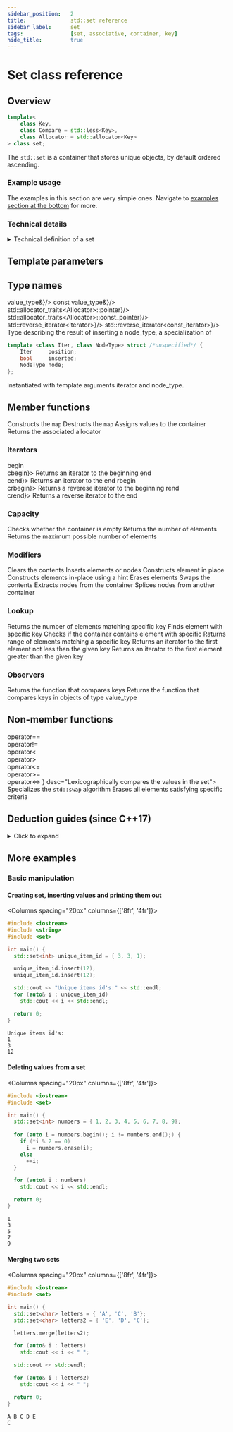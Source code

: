 ```yaml
---
sidebar_position:	2
title:				std::set reference
sidebar_label:		set
tags:				[set, associative, container, key]
hide_title:			true
---
```



<!-- Deduction Guides -->

<NotFinished />

# Set class reference

## Overview

<Tabs>
<TabItem value="detailed" label="Detailed" default>

```cpp
template<
    class Key,
    class Compare = std::less<Key>,
    class Allocator = std::allocator<Key>
> class set;
```

</TabItem>
</Tabs>

The `std::set` is a container that stores unique objects, by default ordered ascending.

### Example usage

The examples in this section are very simple ones. Navigate to [examples section at the bottom](#more-examples) for more.

<ImproveSection />

### Technical details

<details>
<summary>Technical definition of a set</summary>
<div>

std::set is an associative container that contains a sorted set of unique objects of type Key. Sorting is done using the key comparison function Compare. Search, removal, and insertion operations have logarithmic complexity. Sets are usually implemented as red-black trees.

Everywhere the standard library uses the Compare requirements, uniqueness is determined by using the equivalence relation. In imprecise terms, two objects a and b are considered equivalent if neither compares less than the other: !comp(a, b) && !comp(b, a).

std::set meets the requirements of Container, AllocatorAwareContainer, AssociativeContainer and ReversibleContainer. 

</div>
</details>

<ClassSummary name="set" namespaces="std" folder="set" headerName="set">

## Template parameters

<SymbolTable noTraits>
	<Symbol name="Key"		desc="The type of stored keys"/>
	<Symbol name="Compare" 		desc="Key comparison function"/>
	<Symbol name="Allocator" 		desc="Is responsible for allocating and deallocating memory"/>
</SymbolTable>

## Type names

<SymbolTable>
	<Symbol pub name="key_type"				desc="Key"/>
	<Symbol pub name="value_type" 				desc="Key"/>
	<Symbol pub name="size_type"			desc="Unsigned integer type"/>
	<Symbol pub name="difference_type"				desc="Signed integer type"/>
	<Symbol pub name="key_compare"			desc="Compare"/>
	<Symbol pub name="value_compare"				desc="Compare"/>
	<Symbol pub name="allocator_type" 				desc="Allocator"/>
	<Symbol pub name="reference"			desc={<code>value_type&</code>}/>
	<Symbol pub name="const_reference"				desc={<code>const value_type&</code>}/>
	<Symbol pub name="pointer"			desc={<code>std::allocator_traits&lt;Allocator&gt;::pointer</code>}/>
	<Symbol pub name="const_pointer"			desc={<code>std::allocator_traits&lt;Allocator&gt;::const_pointer</code>}/>
	<Symbol pub name="iterator"			desc="Constant LegacyBidirectionalIterator to value_type"/>
	<Symbol pub name="const_iterator"			desc="LegacyBidirectionalIterator to const value_type"/>
	<Symbol pub name="reverse_iterator"			desc={<code>std::reverse_iterator&lt;iterator&gt;</code>}/>
	<Symbol pub name="const_reverse_iterator"			desc={<code>std::reverse_iterator&lt;const_iterator&gt;</code>}/>
	<Symbol pub name="node_type"			desc="A specialization of node handle representing a container node"/>
<Symbol pub name="insert_return_type">
Type describing the result of inserting a node_type, a specialization of

```cpp
template <class Iter, class NodeType> struct /*unspecified*/ {
    Iter     position;
    bool     inserted;
    NodeType node;
};
```
instantiated with template arguments iterator and node_type.
</Symbol>
</SymbolTable>

## Member functions

<SymbolTable>	
	<Symbol pub autoLink linkName="constructor" name="(constructor)">
		Constructs the <code>map</code>
	</Symbol>
	<Symbol pub autoLink linkName="destructor" name="(destructor)">
		Destructs the <code>map</code>
	</Symbol>
	<Symbol pub autoLink linkName="operator=" name="operator=">
		Assigns values to the container
	</Symbol>
	<Symbol pub autoLink linkName="get_allocator" name="get_allocator">
		Returns the associated allocator
	</Symbol>

</SymbolTable>

### Iterators

<SymbolTable>	
	<Symbol pub autoLink linkName="begin" name={<>begin<br/>cbegin</>}>
		Returns an iterator to the beginning
	</Symbol>
	<Symbol pub autoLink linkName="end" name={<>end<br/>cend</>}>
		Returns an iterator to the end
	</Symbol>
	<Symbol pub autoLink linkName="crbegin" name={<>rbegin<br/>crbegin</>}>
		Returns a reverese iterator to the beginning
	</Symbol>
	<Symbol pub autoLink linkName="crend" name={<>rend<br/>crend</>}>
		Returns a reverse iterator to the end
	</Symbol>
</SymbolTable>

### Capacity

<SymbolTable>
	<Symbol pub autoLink linkName="empty" name="empty">
		Checks whether the container is empty
	</Symbol>
	<Symbol pub autoLink linkName="size" name="size">
		Returns the number of elements
	</Symbol>
	<Symbol pub autoLink linkName="max_size" name="max_size">
		Returns the maximum possible number of elements
	</Symbol>
</SymbolTable>

### Modifiers

<SymbolTable>
	<Symbol pub autoLink linkName="clear" name="clear">
		Clears the contents
	</Symbol>
	<Symbol pub autoLink linkName="insert" name="insert">
		Inserts elements or nodes
	</Symbol>
	<Symbol pub autoLink linkName="emplace" name="emplace">
		Constructs element in place
	</Symbol>
	<Symbol pub autoLink linkName="emplace_hint" name="emplace_hint">
		Constructs elements in-place using a hint
	</Symbol>
	<Symbol pub autoLink linkName="erase" name="erase">
		Erases elements
	</Symbol>
	<Symbol pub autoLink linkName="swap" name="swap">
		Swaps the contents
	</Symbol>
	<Symbol pub autoLink linkName="extract" name="extract">
		Extracts nodes from the container
	</Symbol>
	<Symbol pub autoLink linkName="merge" name="merge">
		Splices nodes from another container
	</Symbol>
</SymbolTable>

### Lookup

<SymbolTable>
	<Symbol pub autoLink linkName="count" name="count">
		Returns the number of elements matching specific key
	</Symbol>
	<Symbol pub autoLink linkName="find" name="find">
		Finds element with specific key
	</Symbol>
	<Symbol pub autoLink linkName="contains" name="contains">
		Checks if the container contains element with specific
	</Symbol>
	<Symbol pub autoLink linkName="equal_range" name="equal_range">
		Raturns range of elements matching a specific key
	</Symbol>
	<Symbol pub autoLink linkName="lower_bound" name="lower_bound">
		Returns an iterator to the first element not less than the given key
	</Symbol>
	<Symbol pub autoLink linkName="upper_bound" name="upper_bound">
		Returns an iterator to the first element greater than the given key
	</Symbol>
</SymbolTable>

### Observers

<SymbolTable>
	<Symbol pub autoLink linkName="Key_comp" name="key_comp">
		Returns the function that compares keys
	</Symbol>
	<Symbol pub autoLink linkName="value_comp" name="value_comp">
		Returns the function that compares keys in objects of type value_type
	</Symbol>
</SymbolTable>

## Non-member functions

<SymbolTable noTraits>
	<Symbol name={<>
				operator==<br/>
				operator!=<br/>
				operator&lt;<br/>
				operator&gt;<br/>
				operator&lt;=<br/>
				operator&gt;=<br/>
				operator&lt;=&gt;
			</>}
			desc="Lexicographically compares the values in the set">
	</Symbol>
	<Symbol pub autoLink linkName="std::swap" name="std::swap">
		Specializes the <code>std::swap</code> algorithm
	</Symbol>
	<Symbol pub autoLink linkName="erase_if" name="erase_if">
		Erases all elements satisfying specific criteria
	</Symbol>
</SymbolTable>

</ClassSummary>


## Deduction guides (since C++17)
<details>
<summary>Click to expand</summary>
<div>
	<DeductionGuides/>
</div>
</details>

## More examples

### Basic manipulation

#### Creating set, inserting values and printing them out

<Columns spacing="20px" columns={['8fr', '4fr']}>
<div>

```cpp
#include <iostream>
#include <string>
#include <set>

int main() {
  std::set<int> unique_item_id = { 3, 3, 1};

  unique_item_id.insert(12);
  unique_item_id.insert(12);

  std::cout << "Unique items id's:" << std::endl;
  for (auto& i : unique_item_id)
    std::cout << i << std::endl;

  return 0;
}
```

</div>
<div>

```plaintext title="Result"
Unique items id's:
1
3
12
```
</div>

</Columns>

#### Deleting values from a set

<Columns spacing="20px" columns={['8fr', '4fr']}>
<div>

```cpp
#include <iostream>
#include <set>

int main() {
  std::set<int> numbers = { 1, 2, 3, 4, 5, 6, 7, 8, 9};
  
  for (auto i = numbers.begin(); i != numbers.end();) {
    if (*i % 2 == 0)
      i = numbers.erase(i);
    else
      ++i;
  }

  for (auto& i : numbers)
    std::cout << i << std::endl;

  return 0;
}
```

</div>
<div>

```plaintext title="Result"
1
3
5
7
9
```
</div>

</Columns>

#### Merging two sets

<Columns spacing="20px" columns={['8fr', '4fr']}>
<div>

```cpp
#include <iostream>
#include <set>

int main() {
  std::set<char> letters = { 'A', 'C', 'B'};
  std::set<char> letters2 = { 'E', 'D', 'C'};

  letters.merge(letters2);

  for (auto& i : letters)
    std::cout << i << " ";

  std::cout << std::endl;

  for (auto& i : letters2)
    std::cout << i << " ";

  return 0;
}
```

</div>
<div>

```plaintext title="Result"
A B C D E
C
```
</div>

</Columns>